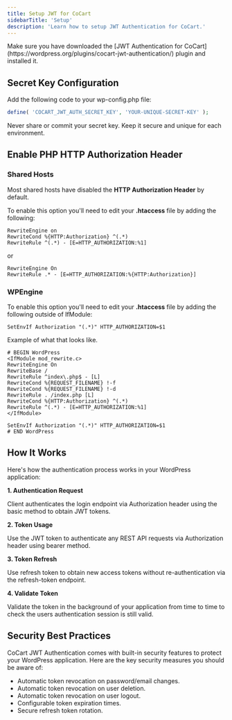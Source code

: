 ```yaml
---
title: Setup JWT for CoCart
sidebarTitle: 'Setup'
description: 'Learn how to setup JWT Authentication for CoCart.'
---
```


<Info>
    Make sure you have downloaded the [JWT Authentication for CoCart](https://wordpress.org/plugins/cocart-jwt-authentication/) plugin and installed it.
</Info>

## Secret Key Configuration

Add the following code to your wp-config.php file:

```php
define( 'COCART_JWT_AUTH_SECRET_KEY', 'YOUR-UNIQUE-SECRET-KEY' );
```

<Note>
    Never share or commit your secret key. Keep it secure and unique for each environment.
</Note>

## Enable PHP HTTP Authorization Header

### Shared Hosts

Most shared hosts have disabled the **HTTP Authorization Header** by default.

To enable this option you'll need to edit your **.htaccess** file by adding the following:

```
RewriteEngine on
RewriteCond %{HTTP:Authorization} ^(.*)
RewriteRule ^(.*) - [E=HTTP_AUTHORIZATION:%1]
```

or

```
RewriteEngine On
RewriteRule .* - [E=HTTP_AUTHORIZATION:%{HTTP:Authorization}]
```

### WPEngine

To enable this option you'll need to edit your **.htaccess** file by adding the following outside of IfModule:

```
SetEnvIf Authorization "(.*)" HTTP_AUTHORIZATION=$1
```

Example of what that looks like.

```
# BEGIN WordPress
<IfModule mod_rewrite.c>
RewriteEngine On
RewriteBase /
RewriteRule ^index\.php$ - [L]
RewriteCond %{REQUEST_FILENAME} !-f
RewriteCond %{REQUEST_FILENAME} !-d
RewriteRule . /index.php [L]
RewriteCond %{HTTP:Authorization} ^(.*)
RewriteRule ^(.*) - [E=HTTP_AUTHORIZATION:%1]
</IfModule>

SetEnvIf Authorization "(.*)" HTTP_AUTHORIZATION=$1
# END WordPress
```

## How It Works

Here's how the authentication process works in your WordPress application:

**1. Authentication Request**

Client authenticates the login endpoint via Authorization header using the basic method to obtain JWT tokens.

**2. Token Usage**

Use the JWT token to authenticate any REST API requests via Authorization header using bearer method.

**3. Token Refresh**

Use refresh token to obtain new access tokens without re-authentication via the refresh-token endpoint.

**4. Validate Token**

Validate the token in the background of your application from time to time to check the users authentication session is still valid.

## Security Best Practices

CoCart JWT Authentication comes with built-in security features to protect your WordPress application. Here are the key security measures you should be aware of:

* Automatic token revocation on password/email changes.
* Automatic token revocation on user deletion.
* Automatic token revocation on user logout.
* Configurable token expiration times.
* Secure refresh token rotation.